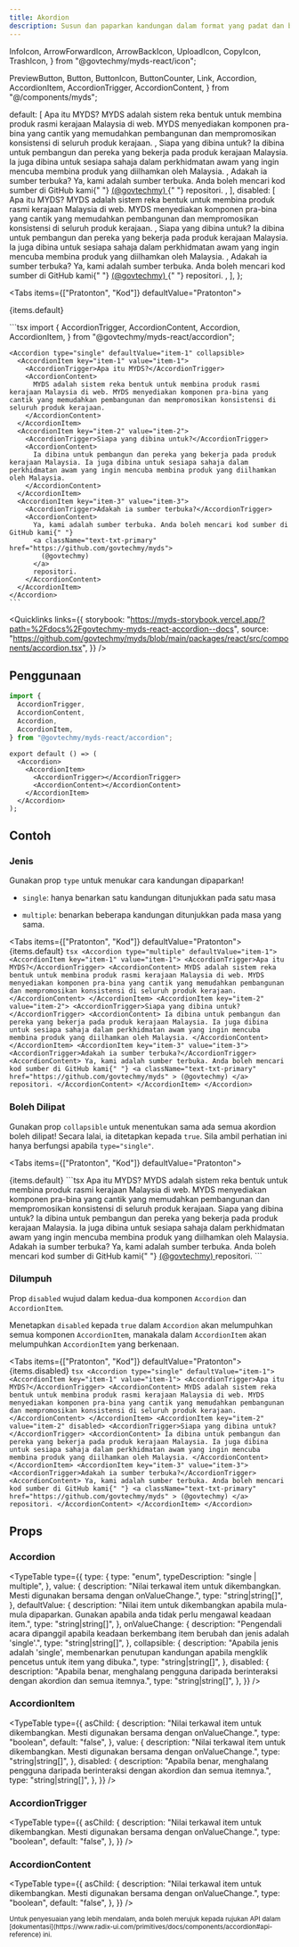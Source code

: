 ```yaml
---
title: Akordion
description: Susun dan paparkan kandungan dalam format yang padat dan boleh dilipat, biasanya digunakan untuk bahagian FAQ.
---
```


  InfoIcon,
  ArrowForwardIcon,
  ArrowBackIcon,
  UploadIcon,
  CopyIcon,
  TrashIcon,
} from "@govtechmy/myds-react/icon";

  PreviewButton,
  Button,
  ButtonIcon,
  ButtonCounter,
  Link,
  Accordion,
  AccordionItem,
  AccordionTrigger,
  AccordionContent,
} from "@/components/myds";

  default: [
    <AccordionItem key="item-1" value="item-1">
      <AccordionTrigger>Apa itu MYDS?</AccordionTrigger>
      <AccordionContent>
        MYDS adalah sistem reka bentuk untuk membina produk rasmi kerajaan
        Malaysia di web. MYDS menyediakan komponen pra-bina yang cantik yang
        memudahkan pembangunan dan mempromosikan konsistensi di seluruh produk
        kerajaan.
      </AccordionContent>
    </AccordionItem>,
    <AccordionItem key="item-2" value="item-2">
      <AccordionTrigger>Siapa yang dibina untuk?</AccordionTrigger>
      <AccordionContent>
        Ia dibina untuk pembangun dan pereka yang bekerja pada produk kerajaan
        Malaysia. Ia juga dibina untuk sesiapa sahaja dalam perkhidmatan awam
        yang ingin mencuba membina produk yang diilhamkan oleh Malaysia.
      </AccordionContent>
    </AccordionItem>,
    <AccordionItem key="item-3" value="item-3">
      <AccordionTrigger>Adakah ia sumber terbuka?</AccordionTrigger>
      <AccordionContent>
        Ya, kami adalah sumber terbuka. Anda boleh mencari kod sumber di GitHub
        kami{" "}
        <a
          className="text-txt-primary"
          href="https://github.com/govtechmy/myds"
        >
          (@govtechmy)
        </a>{" "}
        repositori.
      </AccordionContent>
    </AccordionItem>,
  ],
  disabled: [
    <AccordionItem key="item-1" value="item-1">
      <AccordionTrigger>Apa itu MYDS?</AccordionTrigger>
      <AccordionContent>
        MYDS adalah sistem reka bentuk untuk membina produk rasmi kerajaan
        Malaysia di web. MYDS menyediakan komponen pra-bina yang cantik yang
        memudahkan pembangunan dan mempromosikan konsistensi di seluruh produk
        kerajaan.
      </AccordionContent>
    </AccordionItem>,
    <AccordionItem key="item-2" value="item-2" disabled>
      <AccordionTrigger>Siapa yang dibina untuk?</AccordionTrigger>
      <AccordionContent>
        Ia dibina untuk pembangun dan pereka yang bekerja pada produk kerajaan
        Malaysia. Ia juga dibina untuk sesiapa sahaja dalam perkhidmatan awam
        yang ingin mencuba membina produk yang diilhamkan oleh Malaysia.
      </AccordionContent>
    </AccordionItem>,
    <AccordionItem key="item-3" value="item-3">
      <AccordionTrigger>Adakah ia sumber terbuka?</AccordionTrigger>
      <AccordionContent>
        Ya, kami adalah sumber terbuka. Anda boleh mencari kod sumber di GitHub
        kami{" "}
        <a
          className="text-txt-primary"
          href="https://github.com/govtechmy/myds"
        >
          (@govtechmy)
        </a>{" "}
        repositori.
      </AccordionContent>
    </AccordionItem>,
  ],
};

<Tabs items={["Pratonton", "Kod"]} defaultValue="Pratonton">
  <Tab value="Pratonton" className="not-prose">
    <div className="w-full">
      <Accordion type="single" defaultValue="item-1">
       {items.default}
      </Accordion>
    </div>

  </Tab>
  <Tab value="Kod">
    ```tsx
import {
  AccordionTrigger,
  AccordionContent,
  Accordion,
  AccordionItem,
} from "@govtechmy/myds-react/accordion";
    
    <Accordion type="single" defaultValue="item-1" collapsible>
      <AccordionItem key="item-1" value="item-1">
        <AccordionTrigger>Apa itu MYDS?</AccordionTrigger>
        <AccordionContent>
          MYDS adalah sistem reka bentuk untuk membina produk rasmi kerajaan Malaysia di web. MYDS menyediakan komponen pra-bina yang cantik yang memudahkan pembangunan dan mempromosikan konsistensi di seluruh produk kerajaan.
        </AccordionContent>
      </AccordionItem>
      <AccordionItem key="item-2" value="item-2">
        <AccordionTrigger>Siapa yang dibina untuk?</AccordionTrigger>
        <AccordionContent>
          Ia dibina untuk pembangun dan pereka yang bekerja pada produk kerajaan Malaysia. Ia juga dibina untuk sesiapa sahaja dalam perkhidmatan awam yang ingin mencuba membina produk yang diilhamkan oleh Malaysia.
        </AccordionContent>
      </AccordionItem>
      <AccordionItem key="item-3" value="item-3">
        <AccordionTrigger>Adakah ia sumber terbuka?</AccordionTrigger>
        <AccordionContent>
          Ya, kami adalah sumber terbuka. Anda boleh mencari kod sumber di GitHub kami{" "}
          <a className="text-txt-primary" href="https://github.com/govtechmy/myds">
            (@govtechmy)
          </a>
          repositori.
        </AccordionContent>
      </AccordionItem>
    </Accordion>
    ```
  </Tab>
</Tabs>

<Quicklinks
  links={{
    storybook:
      "https://myds-storybook.vercel.app/?path=%2Fdocs%2Fgovtechmy-myds-react-accordion--docs",
    source:
      "https://github.com/govtechmy/myds/blob/main/packages/react/src/components/accordion.tsx",
  }}
/>

## Penggunaan

```ts copy title="Import"
import {
  AccordionTrigger,
  AccordionContent,
  Accordion,
  AccordionItem,
} from "@govtechmy/myds-react/accordion";
```

```tsx copy title="Anatomi"
export default () => (
  <Accordion>
    <AccordionItem>
      <AccordionTrigger></AccordionTrigger>
      <AccordionContent></AccordionContent>
    </AccordionItem>
  </Accordion>
);
```

## Contoh

### Jenis

Gunakan prop `type` untuk menukar cara kandungan dipaparkan!

- `single`: hanya benarkan satu kandungan ditunjukkan pada satu masa

- `multiple`: benarkan beberapa kandungan ditunjukkan pada masa yang sama.

<Tabs items={["Pratonton", "Kod"]} defaultValue="Pratonton">
  <Tab value="Pratonton" className="not-prose">
    <Accordion type="multiple" defaultValue="item-1">
      {items.default}
    </Accordion>
  </Tab>
  <Tab value="Kod">
    ```tsx
    <Accordion type="multiple" defaultValue="item-1">
      <AccordionItem key="item-1" value="item-1">
        <AccordionTrigger>Apa itu MYDS?</AccordionTrigger>
        <AccordionContent>
          MYDS adalah sistem reka bentuk untuk membina produk rasmi kerajaan
          Malaysia di web. MYDS menyediakan komponen pra-bina yang cantik yang
          memudahkan pembangunan dan mempromosikan konsistensi di seluruh produk
          kerajaan.
        </AccordionContent>
      </AccordionItem>
      <AccordionItem key="item-2" value="item-2">
        <AccordionTrigger>Siapa yang dibina untuk?</AccordionTrigger>
        <AccordionContent>
          Ia dibina untuk pembangun dan pereka yang bekerja pada produk kerajaan
          Malaysia. Ia juga dibina untuk sesiapa sahaja dalam perkhidmatan awam
          yang ingin mencuba membina produk yang diilhamkan oleh Malaysia.
        </AccordionContent>
      </AccordionItem>
      <AccordionItem key="item-3" value="item-3">
        <AccordionTrigger>Adakah ia sumber terbuka?</AccordionTrigger>
        <AccordionContent>
          Ya, kami adalah sumber terbuka. Anda boleh mencari kod sumber di
          GitHub kami{" "}
          <a
            className="text-txt-primary"
            href="https://github.com/govtechmy/myds"
          >
            (@govtechmy)
          </a>
          repositori.
        </AccordionContent>
      </AccordionItem>
    </Accordion>
    ```
  </Tab>
</Tabs>

### Boleh Dilipat

Gunakan prop `collapsible` untuk menentukan sama ada semua akordion boleh dilipat! Secara lalai, ia ditetapkan kepada `true`. Sila ambil perhatian ini hanya berfungsi apabila `type="single"`.

<Tabs items={["Pratonton", "Kod"]} defaultValue="Pratonton">
  <Tab value="Pratonton" className="not-prose">

<Accordion type="single" defaultValue="item-1" collapsible={false}>
  {items.default}
</Accordion>
  </Tab>
  <Tab value="Kod">
  ```tsx
  <Accordion type="single" defaultValue="item-1" collapsible={false}>
    <AccordionItem key="item-1" value="item-1">
      <AccordionTrigger>Apa itu MYDS?</AccordionTrigger>
      <AccordionContent>
        MYDS adalah sistem reka bentuk untuk membina produk rasmi kerajaan Malaysia di web. MYDS menyediakan komponen pra-bina yang cantik yang memudahkan pembangunan dan mempromosikan konsistensi di seluruh produk kerajaan.
      </AccordionContent>
    </AccordionItem>
    <AccordionItem key="item-2" value="item-2">
      <AccordionTrigger>Siapa yang dibina untuk?</AccordionTrigger>
      <AccordionContent>
        Ia dibina untuk pembangun dan pereka yang bekerja pada produk kerajaan Malaysia. Ia juga dibina untuk sesiapa sahaja dalam perkhidmatan awam yang ingin mencuba membina produk yang diilhamkan oleh Malaysia.
      </AccordionContent>
    </AccordionItem>
    <AccordionItem key="item-3" value="item-3">
      <AccordionTrigger>Adakah ia sumber terbuka?</AccordionTrigger>
      <AccordionContent>
        Ya, kami adalah sumber terbuka. Anda boleh mencari kod sumber di GitHub kami{" "}
        <a className="text-txt-primary" href="https://github.com/govtechmy/myds">
          (@govtechmy)
        </a>
        repositori.
      </AccordionContent>
    </AccordionItem>
  </Accordion>
```
  </Tab>
</Tabs>

### Dilumpuh

Prop `disabled` wujud dalam kedua-dua komponen `Accordion` dan `AccordionItem`.

Menetapkan `disabled` kepada `true` dalam `Accordion` akan melumpuhkan semua komponen `AccordionItem`, manakala dalam `AccordionItem` akan melumpuhkan `AccordionItem` yang berkenaan.

<Tabs items={["Pratonton", "Kod"]} defaultValue="Pratonton">
  <Tab value="Pratonton" className="not-prose">
    <Accordion type="single" defaultValue="item-1">
      {items.disabled}
    </Accordion>
  </Tab>
  <Tab value="Kod">
    ```tsx
    <Accordion type="single" defaultValue="item-1">
      <AccordionItem key="item-1" value="item-1">
        <AccordionTrigger>Apa itu MYDS?</AccordionTrigger>
        <AccordionContent>
          MYDS adalah sistem reka bentuk untuk membina produk rasmi kerajaan
          Malaysia di web. MYDS menyediakan komponen pra-bina yang cantik yang
          memudahkan pembangunan dan mempromosikan konsistensi di seluruh produk
          kerajaan.
        </AccordionContent>
      </AccordionItem>
      <AccordionItem key="item-2" value="item-2" disabled>
        <AccordionTrigger>Siapa yang dibina untuk?</AccordionTrigger>
        <AccordionContent>
          Ia dibina untuk pembangun dan pereka yang bekerja pada produk kerajaan
          Malaysia. Ia juga dibina untuk sesiapa sahaja dalam perkhidmatan awam
          yang ingin mencuba membina produk yang diilhamkan oleh Malaysia.
        </AccordionContent>
      </AccordionItem>
      <AccordionItem key="item-3" value="item-3">
        <AccordionTrigger>Adakah ia sumber terbuka?</AccordionTrigger>
        <AccordionContent>
          Ya, kami adalah sumber terbuka. Anda boleh mencari kod sumber di
          GitHub kami{" "}
          <a
            className="text-txt-primary"
            href="https://github.com/govtechmy/myds"
          >
            (@govtechmy)
          </a>
          repositori.
        </AccordionContent>
      </AccordionItem>
    </Accordion>
    ```
  </Tab>
</Tabs>

## Props

### Accordion

<TypeTable
  type={{
    type: {
      type: "enum",
      typeDescription: "single | multiple",
    },
    value: {
      description:
        "Nilai terkawal item untuk dikembangkan. Mesti digunakan bersama dengan onValueChange.",
      type: "string|string[]",
    },
    defaultValue: {
      description:
        "Nilai item untuk dikembangkan apabila mula-mula dipaparkan. Gunakan apabila anda tidak perlu mengawal keadaan item.",
      type: "string|string[]",
    },
    onValueChange: {
      description:
        "Pengendali acara dipanggil apabila keadaan berkembang item berubah dan jenis adalah 'single'.",
      type: "string|string[]",
    },
    collapsible: {
      description:
        "Apabila jenis adalah 'single', membenarkan penutupan kandungan apabila mengklik pencetus untuk item yang dibuka.",
      type: "string|string[]",
    },
    disabled: {
      description:
        "Apabila benar, menghalang pengguna daripada berinteraksi dengan akordion dan semua itemnya.",
      type: "string|string[]",
    },
  }}
/>

### AccordionItem

<TypeTable
  type={{
    asChild: {
      description:
        "Nilai terkawal item untuk dikembangkan. Mesti digunakan bersama dengan onValueChange.",
      type: "boolean",
      default: "false",
    },
    value: {
      description:
        "Nilai terkawal item untuk dikembangkan. Mesti digunakan bersama dengan onValueChange.",
      type: "string|string[]",
    },
    disabled: {
      description:
        "Apabila benar, menghalang pengguna daripada berinteraksi dengan akordion dan semua itemnya.",
      type: "string|string[]",
    },
  }}
/>

### AccordionTrigger

<TypeTable
  type={{
    asChild: {
      description:
        "Nilai terkawal item untuk dikembangkan. Mesti digunakan bersama dengan onValueChange.",
      type: "boolean",
      default: "false",
    },
  }}
/>

### AccordionContent

<TypeTable
  type={{
    asChild: {
      description:
        "Nilai terkawal item untuk dikembangkan. Mesti digunakan bersama dengan onValueChange.",
      type: "boolean",
      default: "false",
    },
  }}
/>

<small>
  Untuk penyesuaian yang lebih mendalam, anda boleh merujuk kepada rujukan API
  dalam
  [dokumentasi](https://www.radix-ui.com/primitives/docs/components/accordion#api-reference)
  ini.
</small>
